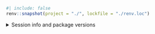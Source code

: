```r
#| include: false
renv::snapshot(project = "./", lockfile = "./renv.loc")
```

<div id = "footer-session-info">
<details>
<summary>Session info and package versions</summary>
```r
#| echo: false

cat("─ Session info ───────────────────────────────────────────────────────────────")
sessioninfo::platform_info()
cat("─ Packages ───────────────────────────────────────────────────────────────────")
sessioninfo::package_info() |> dplyr::select(package, loadedversion, date, source) |>
  dplyr::mutate(source = dplyr::case_when(
    stringr::str_detect(source, "Github") ~ "Github",
    stringr::str_detect(source, "local") ~ "local",
    .default = source
  )) |> 
  print.data.frame(row.names = FALSE)
```
</details>
</div>